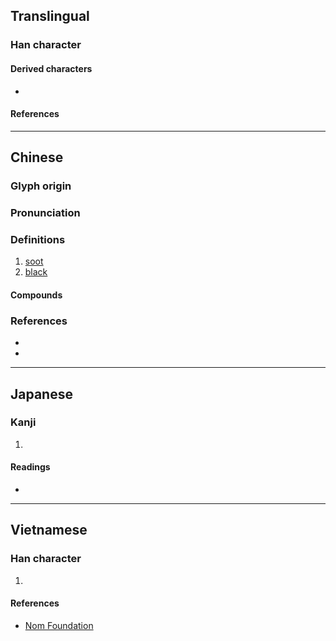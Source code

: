 {{character info/new}}

==Translingual==

===Han character===
{{Han char|rn=86|rad=火|as=05|sn=9|four=23809|canj=IRF|ids=⿱台火}}

====Derived characters====
* {{l|mul|[[𫿥]], [[𫨐]], [[㬃]]}}

====References====
{{Han ref|kx=0668.280|dkj=18957|dj=1078.040|hdz=32198.040|uh=70B1}}

----

==Chinese==
{{zh-forms|alt=炲}}

===Glyph origin===
{{Han etym}}
{{Han compound|台|火|ls=psc|c1=p|c2=s|t2=fire}}

===Pronunciation===
{{zh-pron
|m=tái
|c=toi4
|mn=tâi/thai
|mc=y
|oc=y
|cat=n,a
}}

===Definitions===
{{zh-hanzi}}

# [[soot]]
# [[black]]

====Compounds====
{{zh-der|炱朽|炱煤|煙炱|煤炱|松炱}}

===References===
* {{R:twedu|B02379}}
* {{R:yue:Hanzi}}

----

==Japanese==

===Kanji===
{{ja-kanji|grade=|rs=火05}}

# {{rfdef|ja|sort=火05}}

====Readings====
* {{ja-readings
|on=たい, だい
|kun=すす
}}

----

==Vietnamese==

===Han character===
{{vi-hantu|rs=火05|[[đải]], [[thai]]}}

# {{rfdef|vi|sort=火05}}

====References====
* [http://nomfoundation.org/common/nom_details.php?codepoint=70B1 Nom Foundation]
